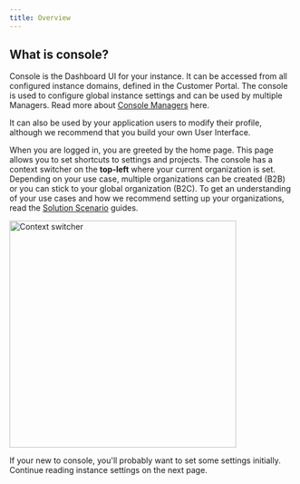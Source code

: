 ```yaml
---
title: Overview
---
```


## What is console?

Console is the Dashboard UI for your instance. It can be accessed from all configured instance domains, defined in the Customer Portal.
The console is used to configure global instance settings and can be used by multiple Managers.
Read more about [Console Managers](./managers) here.

It can also be used by your application users to modify their profile, although we recommend that you build your own User Interface.

When you are logged in, you are greeted by the home page. This page allows you to set shortcuts to settings and projects.
The console has a context switcher on the **top-left** where your current organization is set.
Depending on your use case, multiple organizations can be created (B2B) or you can stick to your global organization (B2C). To get an understanding of your use cases and how we recommend setting up your organizations, read the [Solution Scenario](../../solution-scenarios/introduction) guides.

<img
  src="/docs/img/guides/console/contextswitcher.png"
  alt="Context switcher"
  width="400px"
/>

If your new to console, you'll probably want to set some settings initially. Continue reading instance settings on the next page.
